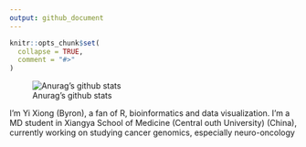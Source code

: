 ```yaml
---
output: github_document
---
```


<!-- README.md is generated from README.Rmd. Please edit that file -->

```r
knitr::opts_chunk$set(
  collapse = TRUE,
  comment = "#>"
)
```

![Anurag's github stats](https://github-readme-stats.vercel.app/api?username=Byronxy&show_icons=true)

 I'm Yi Xiong (Byron), a fan of R, bioinformatics and data visualization. I’m a MD student in Xiangya School of Medicine (Central outh University) (China), currently working on studying cancer genomics, especially neuro-oncology